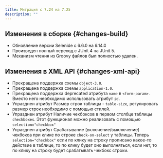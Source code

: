 ```yaml
---
title: Миграция с 7.24 на 7.25
description: ""
---
```


## Изменения в сборке {#changes-build}

- Обновление версии Selenide c 6.6.0 на 6.14.0
- Произведен полный переход с JUnit 4 на JUnit 5.
- Механизм чтения из Groovy файлов был полностью удален.

## Изменения в XML API {#changes-xml-api}
- Прекращена поддержка схемы `object-3.0`.
- Прекращена поддержка схемы `application-1.0`.
- Прекращена поддержка deprecated атрибута `name` в `<form-param>`.
Вместо него необходимо использовать атрибут `id`.
- Упразднен атрибут Размер строк таблицы - `table-size`, регулировать размер строк необходимо с помощью стилей.
- Упразднен атрибут Наличие чекбоксов в первом столбце таблицы `checkboxes`. Этот функционал можно реализовать с
помощью `selection="checkbox"`
- Упразднен атрибут Срабатывание (включение/выключение) чекбокса при клике по строке `check-on-select` у таблицы.
Теперь `selection="checkbox"` если по клику на строку прописано какое-то действие в таблице, то по клику будет оно
выполняться, если нет, то по клику на строку будет срабатывать чекбокс строки.
